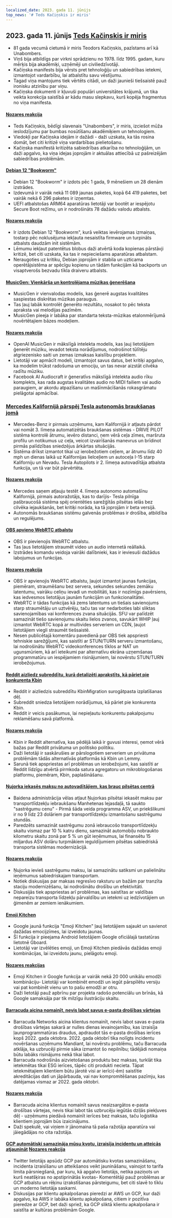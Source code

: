 ```yaml
---
localized_date: 2023. gada 11. jūnijs
top_news: '# Teds Kačiņskis ir miris'
---
```




<CallToAction />

<Steps>

## 2023. gada 11. jūnijs [Teds Kačiņskis ir miris](https://www.nytimes.com/2023/06/10/us/ted-kaczynski-dead.html)

- 81 gada vecumā cietumā ir miris Teodors Kačiņskis, pazīstams arī kā Unabombers.
- Viņš bija atbildīgs par virkni sprādzienu no 1978. līdz 1995. gadam, kuru mērķis bija akadēmiķi, uzņēmēji un civiliedzīvotāji.
- Kačiņska manifests bija vērsts pret tehnoloģiju un sabiedrības ietekmi, izmantojot vardarbību, lai atbalstītu savu vēstījumu.
- Tagad viņa mantojums tiek vērtēts citādi, un daži jaunieši tiešsaistē pauž ironisku atzinību par viņu.
- Kačiņska dokumenti ir kļuvuši populāri universitātes krājumā, un tika veikta korekcija saistībā ar kādu masu slepkavu, kurš kopēja fragmentus no viņa manifesta.

#### [Nozares reakcija](http://news.ycombinator.com/item?id=36272409)

- Teds Kačiņskis, bēdīgi slavenais "Unabombers", ir miris, izciešot mūža ieslodzījumu par bumbas nosūtīšanu akadēmiķiem un tehnologiem.
- Viedokļi par Kačiņska idejām ir dažādi - daži uzskata, ka tās rosina domāt, bet citi kritizē viņa vardarbības pielietošanu.
- Kačiņska manifestā kritizēta sabiedrības atkarība no tehnoloģijām, un daži apgalvo, ka viņa idejas joprojām ir aktuālas attiecībā uz pašreizējām sabiedrības problēmām.

#### [Debian 12 "Bookworm"](https://www.debian.org/News/2023/20230610)

- Debian 12 "Bookworm" ir izdots pēc 1 gada, 9 mēnešiem un 28 dienām izstrādes.
- Izdevumā ir vairāk nekā 11 089 jaunas paketes, kopā 64 419 paketes, bet vairāk nekā 6 296 paketes ir izņemtas.
- UEFI atbalstošas ARM64 aparatūras lietotāji var bootēt ar iespējotu Secure Boot režīmu, un ir nodrošināts 78 dažādu valodu atbalsts.

#### [Nozares reakcija](http://news.ycombinator.com/item?id=36269934)

- Ir izdots Debian 12 "Bookworm", kurā veiktas ievērojamas izmaiņas, tostarp pēc noklusējuma iekļauta nesaistīta firmware un turpināts atbalsts daudzām init sistēmām.
- Lēmumu iekļaut patentētus blobus daži atvērtā koda kopienas pārstāvji kritizē, bet citi uzskata, ka tas ir nepieciešams aparatūras atbalstam.
- Neraugoties uz kritiku, Debian joprojām ir stabila un uzticama operētājsistēma ar spēcīgu kopienu un tādām funkcijām kā backports un visaptverošs bezvadu tīkla draiveru atbalsts.

#### [MusicGen: Vienkārša un kontrolējama mūzikas ģenerēšana](https://ai.honu.io/papers/musicgen/)

- MusicGen ir vienvalodas modelis, kas ģenerē augstas kvalitātes saspiestas diskrētas mūzikas paraugus.
- Tas ļauj labāk kontrolēt ģenerēto rezultātu, nosakot to pēc teksta apraksta vai melodijas pazīmēm.
- MusicGen pieeja ir labāka par standarta teksta-mūzikas etalonmērījumā novērtētajiem bāzes modeļiem.

#### [Nozares reakcija](http://news.ycombinator.com/item?id=36271926)

- OpenAI MusicGen ir mākslīgā intelekta modelis, kas ļauj lietotājiem ģenerēt mūziku, ievadot teksta norādījumus, nodrošinot tūlītēju atgriezenisko saiti un zemas izmaksas kaislību projektiem.
- Lietotāji var apmācīt modeli, izmantojot savus datus, bet kritiķi apgalvo, ka modelim trūkst radošuma un emociju, un tas nevar aizstāt cilvēka radītu mūziku.
- Facebook AI Audiocraft ir ģeneratīvs mākslīgā intelekta audio rīku komplekts, kas rada augstas kvalitātes audio no MIDI failiem vai audio paraugiem, ar akordu atpazīšanu un mašīnmācīšanās rokasgrāmatu pielāgotai apmācībai.

### [Mercedes Kalifornijā pārspēj Tesla autonomās braukšanas jomā](https://www.theregister.com/2023/06/09/mercedes_california_tesla/)

- Mercedes-Benz ir pirmais uzņēmums, kam Kalifornijā ir atļauts pārdot vai nomāt 3. līmeņa automatizētās braukšanas sistēmas - DRIVE PILOT sistēma kontrolē ātrumu, ievēro distanci, ņem vērā ceļa zīmes, maršruta profilu un notikumus uz ceļa, veicot izvairīšanās manevrus un brīdinot pirmās palīdzības sniedzējus ārkārtas situācijās.
- Sistēma drīkst izmantot tikai uz ierobežotiem ceļiem, ar ātrumu līdz 40 mph un dienas laikā uz Kalifornijas lielceļiem un autoceļa I-15 starp Kaliforniju un Nevadu. Tesla Autopilots ir 2. līmeņa autovadītāja atbalsta funkcija, un tā var būt pārvērtēta.

#### [Nozares reakcija](http://news.ycombinator.com/item?id=36270413)

- Mercedes saņem atļauju testēt 4. līmeņa autonomo automašīnu Kalifornijā, pirmais autoražotājs, kas to darījis- Tesla pilnīga pašbraucošā sistēma spēj orientēties sarežģītās pilsētas ielās bez cilvēka iejaukšanās, bet kritiķi norāda, ka tā joprojām ir beta versijā.
- Autonomās braukšanas sistēmu galvenās problēmas ir drošība, atbildība un regulējums.

#### [OBS apvieno WebRTC atbalstu](https://github.com/obsproject/obs-studio/commit/851a8c216e14617fb523951839f3bdb240e85141)

- OBS ir pievienojis WebRTC atbalstu.
- Tas ļaus lietotājiem straumēt video un audio internetā reāllaikā.
- Izstrādes komandu veidoja vairāki dalībnieki, kas ir ieviesuši dažādus labojumus un funkcijas.

#### [Nozares reakcija](http://news.ycombinator.com/item?id=36273075)

- OBS ir apvienojis WebRTC atbalstu, ļaujot izmantot jaunas funkcijas, piemēram, straumēšanu bez servera, sekundes sekundes zemāku latentumu, vairāku celiņu ievadi un mobilitāti, kas ir nozīmīgs pavērsiens, kas iedvesmos lietotājus jaunām funkcijām un funkcionalitātei.
- WebRTC ir tādas funkcijas kā zems latentums un tiešais savienojums starp straumētāju un uztvērēju, taču tas var nedarboties labi sliktas savienojamības vai konferences zvana situācijās. SFU var palīdzēt samazināt tiešo savienojumu skaitu lielos zvanos, savukārt WHIP ļauj izmantot WebRTC kopā ar multivides serveriem un CDN, ļaujot lietotājiem viegli straumēt tiešsaistē.
- Nesen publicētajā komentāru pavedienā par OBS tiek apspriesti tehniskie sarežģījumi, kas saistīti ar STUN/TURN serveru izmantošanu, lai nodrošinātu WebRTC videokonferences tīklos ar NAT un ugunsmūriem, kā arī ieteikumi par alternatīvu ekrāna uzņemšanas programmatūru un iespējamiem risinājumiem, lai novērstu STUN/TURN ierobežojumus.

#### [Reddit aizliedz subreddītu, kurā detalizēti aprakstīts, kā pāriet pie konkurenta Kbin](https://old.reddit.com/r/KbinMigration)

- Reddit ir aizliedzis subreddītu KbinMigration surogātpasta izplatīšanas dēļ.
- Subreddit sniedza lietotājiem norādījumus, kā pāriet pie konkurenta Kbin.
- Reddit ir veicis pasākumus, lai nepieļautu konkurentu pakalpojumu reklamēšanu savā platformā.

#### [Nozares reakcija](http://news.ycombinator.com/item?id=36268458)

- Kbin ir Reddit alternatīva, kas pēdējā laikā ir guvusi interesi, ņemot vērā bažas par Reddit privātuma un politisko politiku.
- Daži lietotāji ir saskārušies ar pārslogotiem serveriem un privātuma problēmām tādās alternatīvās platformās kā Kbin un Lemmy.
- Sarunā tiek apspriestas arī problēmas un ierobežojumi, kas saistīti ar Reddit līdzīgu atvērtā pirmkoda satura agregatoru un mikroblogošanas platformu, piemēram, Kbin, paplašināšanu.

#### [Ņujorka iekasēs maksu no autovadītājiem, kas brauc pilsētas centrā](https://www.cnn.com/2023/06/10/business/congestion-pricing-new-york-city-transportation/index.html)

- Baidena administrācija vēlas atļaut Ņujorkas pilsētai iekasēt maksu par transportlīdzekļu iebraukšanu Manhetenas lejasdaļā, tā saukto "sastrēgumu cenu" - Pirmā šāda veida programma ASV, un priekšlikumi ir no 9 līdz 23 dolāriem par transportlīdzekļu izmantošanu sastrēgumu stundās.
- Paredzēts samazināt sastrēgumu zonā iebraucošo transportlīdzekļu skaitu vismaz par 10 % katru dienu, samazināt automobiļu nobraukto kilometru skaitu zonā par 5 % un gūt ieņēmumus, lai finansētu 15 miljardus ASV dolāru turpmākiem ieguldījumiem pilsētas sabiedriskā transporta sistēmas modernizācijā.

#### [Nozares reakcija](http://news.ycombinator.com/item?id=36270597)

- Ņujorka ievieš sastrēgumu maksu, lai samazinātu satiksmi un palielinātu ieņēmumus sabiedriskajam transportam.
- Notiek diskusijas par maksas regresīvo raksturu un bažām par tranzīta staciju modernizēšanu, lai nodrošinātu drošību un efektivitāti.
- Diskusijās tiek apspriestas arī problēmas, kas saistītas ar valdības nepareizu transporta līdzekļu pārvaldību un ietekmi uz iedzīvotājiem un ģimenēm ar zemiem ienākumiem.

#### [Emoji Kitchen](https://emojikitchen.dev/)

- Google jaunā funkcija "Emoji Kitchen" ļauj lietotājiem sajaukt un savienot dažādas emocijzīmes, lai izveidotu jaunas.
- Šī funkcija ir pieejama Android lietotājiem Google oficiālajā tastatūras lietotnē Gboard.
- Lietotāji var izvēlēties emoji, un Emoji Kitchen piedāvās dažādas emoji kombinācijas, lai izveidotu jaunu, pielāgotu emoji.

#### [Nozares reakcijas](http://news.ycombinator.com/item?id=36267382)

- Emoji Kitchen ir Google funkcija ar vairāk nekā 20 000 unikālu emodži kombināciju- Lietotāji var kombinēt emodži un iegūt pārspīlētu versiju vai pat kombinēt vienu un to pašu emodži ar otru.
- Daži lietotāji pauž apbrīnu par projekta radošo potenciālu un brīnās, kā Google samaksāja par tik milzīgu ilustrāciju skaitu.

#### [Barracuda aicina nomainīt, nevis labot savus e-pasta drošības vārtejas](https://krebsonsecurity.com/2023/06/barracuda-urges-replacing-not-patching-its-email-security-gateways/)

- Barracuda Networks aicina klientus nomainīt, nevis labot savas e-pasta drošības vārtejas sakarā ar nulles dienas ievainojamību, kas izraisīja ļaunprogrammatūras draudus, apdraudot tās e-pasta drošības ierīces kopš 2022. gada oktobra. 2022. gada oktobrī tika nolīgts incidentu novēršanas uzņēmums Mandiant, lai novērstu problēmu, taču Barracuda atklāja, ka uzbrucēji pirmie sāka izmantot šo nepilnību; tādējādi nomaiņa būtu labāks risinājums nekā tikai labot.
- Barracuda nodrošinās aizvietošanas produktu bez maksas, turklāt tika ietekmētas tikai ESG ierīces, tāpēc citi produkti necieta. Tāpat ietekmētajiem klientiem būtu jārotē visi ar ierīci(-ēm) saistītie akreditācijas dati un jāpārbauda, vai nav kompromitēšanas pazīmju, kas datējamas vismaz ar 2022. gada oktobri.

#### [Nozares reakcija](http://news.ycombinator.com/item?id=36274525)

- Barracuda aicina klientus nomainīt savus neaizsargātos e-pasta drošības vārtejas, nevis tikai labot tās uzbrucēju iegūtās dziļās piekļuves dēļ - uzņēmums piedāvā nomainīt ierīces bez maksas, taču loģistika klientiem joprojām būs izaicinājums.
- Daži spekulē, vai viņiem ir jānomaina tā paša ražotāja aparatūra vai jāiegādājas no cita ražotāja.

#### [GCP automātiski samazināja mūsu kvotu, izraisīja incidentu un atteicās atjaunināt](https://twitter.com/JustJake/status/1667478906591666176) [Nozares reakcija](http://news.ycombinator.com/item?id=36272747)

- Twitter lietotājs apsūdz GCP par automātisku kvotas samazināšanu, incidenta izraisīšanu un atteikšanos veikt jaunināšanu, vainojot to tarifa limita pārsniegšanā, par kuru, kā apgalvo lietotājs, netika paziņots un kurš neatšķiras no apstiprinātās kvotas- Komentētāji pauž problēmas ar GCP atbalstu un rēķinu izrakstīšanas pārsteigumu, bet citi slavē to tīklu un moderno lietotāja saskarni.
- Diskusijas par klientu apkalpošanas pieredzi ar AWS un GCP, kur daži apgalvo, ka AWS ir labāka klientu apkalpošana, citiem ir pozitīva pieredze ar GCP, bet daži spriež, ka GCP sliktā klientu apkalpošana ir saistīta ar kultūras problēmām Google.

</Steps>
